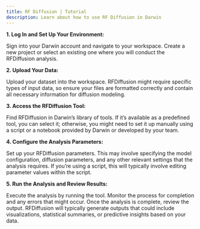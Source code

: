 ```yaml
---
title: RF Diffusion | Tutorial
description: Learn about how to use RF Diffusion in Darwin
---
```


**1. Log In and Set Up Your Environment:**

Sign into your Darwin account and navigate to your workspace. Create a new project or select an existing one where you will conduct the RFDiffusion analysis.

**2. Upload Your Data:**

Upload your dataset into the workspace. RFDiffusion might require specific types of input data, so ensure your files are formatted correctly and contain all necessary information for diffusion modeling.

**3. Access the RFDiffusion Tool:**

Find RFDiffusion in Darwin’s library of tools. If it’s available as a predefined tool, you can select it; otherwise, you might need to set it up manually using a script or a notebook provided by Darwin or developed by your team.

**4. Configure the Analysis Parameters:**

Set up your RFDiffusion parameters. This may involve specifying the model configuration, diffusion parameters, and any other relevant settings that the analysis requires. If you’re using a script, this will typically involve editing parameter values within the script.

**5. Run the Analysis and Review Results:**

Execute the analysis by running the tool. Monitor the process for completion and any errors that might occur.
Once the analysis is complete, review the output. RFDiffusion will typically generate outputs that could include visualizations, statistical summaries, or predictive insights based on your data.
